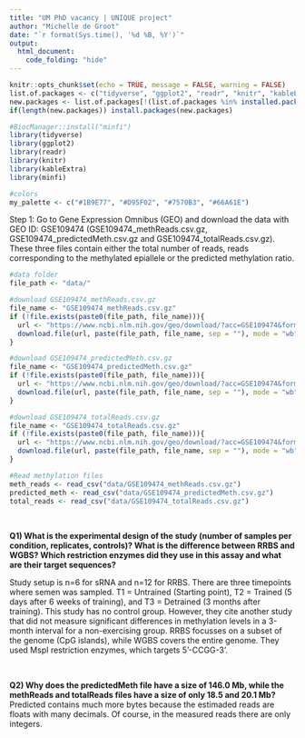 ```yaml
---
title: "UM PhD vacancy | UNIQUE project"
author: "Michelle de Groot"
date: "`r format(Sys.time(), '%d %B, %Y')`"
output: 
  html_document:
    code_folding: "hide"
---
```


<style type="text/css">
.main-container {
  max-width: 100% !important;
  margin: 35px;
}

.tables-container {
  display: flex;
}
.half-width {
  flex: 1;
  width: 49%;
  margin-right: 10px; /* Optional: Add some spacing between the tables */
}
</style>



```r
knitr::opts_chunk$set(echo = TRUE, message = FALSE, warning = FALSE)
list.of.packages <- c("tidyverse", "ggplot2", "readr", "knitr", "kableExtra")
new.packages <- list.of.packages[!(list.of.packages %in% installed.packages()[,"Package"])]
if(length(new.packages)) install.packages(new.packages)

#BiocManager::install("minfi")
library(tidyverse)
library(ggplot2)
library(readr)
library(knitr)
library(kableExtra)
library(minfi)

#colors
my_palette <- c("#1B9E77", "#D95F02", "#7570B3", "#66A61E")

```


Step 1: 
Go to Gene Expression Omnibus (GEO) and download the data with GEO ID: GSE109474 (GSE109474_methReads.csv.gz, GSE109474_predictedMeth.csv.gz and GSE109474_totalReads.csv.gz). These three files contain either the total number of reads, reads corresponding to the methylated epiallele or the predicted methylation ratio. 

```r
#data folder
file_path <- "data/"

#download GSE109474_methReads.csv.gz
file_name <- "GSE109474_methReads.csv.gz"
if (!file.exists(paste0(file_path, file_name))){
  url <- "https://www.ncbi.nlm.nih.gov/geo/download/?acc=GSE109474&format=file&file=GSE109474%5FmethReads%2Ecsv%2Egz"
  download.file(url, paste(file_path, file_name, sep = ""), mode = "wb")
}

#download GSE109474_predictedMeth.csv.gz
file_name <- "GSE109474_predictedMeth.csv.gz"
if (!file.exists(paste0(file_path, file_name))){
  url <- "https://www.ncbi.nlm.nih.gov/geo/download/?acc=GSE109474&format=file&file=GSE109474%5FpredictedMeth%2Ecsv%2Egz"
  download.file(url, paste(file_path, file_name, sep = ""), mode = "wb")
}

#download GSE109474_totalReads.csv.gz
file_name <- "GSE109474_totalReads.csv.gz"
if (!file.exists(paste0(file_path, file_name))){
  url <- "https://www.ncbi.nlm.nih.gov/geo/download/?acc=GSE109474&format=file&file=GSE109474%5FtotalReads%2Ecsv%2Egz"
  download.file(url, paste(file_path, file_name, sep = ""), mode = "wb")
}

#Read methylation files
meth_reads <- read_csv("data/GSE109474_methReads.csv.gz")
predicted_meth <- read_csv("data/GSE109474_predictedMeth.csv.gz")
total_reads <- read_csv("data/GSE109474_totalReads.csv.gz")
```

<br>


<b>
Q1) What is the experimental design of the study (number of samples per condition, replicates, controls)? What is the difference between RRBS and WGBS? Which restriction enzymes did they use in this assay and what are their target sequences?
</b>


Study setup is n=6 for sRNA and n=12 for RRBS. There are three timepoints where semen was sampled. T1 = Untrained (Starting point), T2 = Trained (5 days after 6 weeks of training), and T3 = Detrained (3 months after training). This study has no control group. However, they cite another study that did not measure significant differences in methylation levels in a 3-month interval for a non-exercising group.
RRBS focusses on a subset of the genome (CpG islands), while WGBS covers the entire genome. They used MspI restriction enzymes, which targets 5'-CCGG-3'. 

<br>

<b>
Q2) Why does the predictedMeth file have a size of 146.0 Mb, while the methReads and totalReads files have a size of only 18.5 and 20.1 Mb?
</b>
<br>
Predicted contains much more bytes because the estimaded reads are floats with many decimals. Of course, in the measured reads there are only integers. 

```r

```

